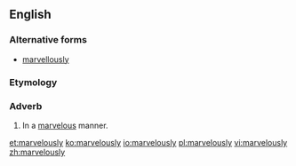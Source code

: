 ==English==

===Alternative forms===
* [[marvellously]]

===Etymology===
{{suffix|marvelous|ly}}

===Adverb===
{{en-adv}}

# In a [[marvelous]] manner.

[[et:marvelously]]
[[ko:marvelously]]
[[io:marvelously]]
[[pl:marvelously]]
[[vi:marvelously]]
[[zh:marvelously]]